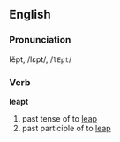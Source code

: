 ==English==
=== Pronunciation ===
lĕpt, /lɛpt/, /<tt>lEpt</tt>/

=== Verb ===
'''leapt'''

# past tense of to [[leap]]
# past participle of to [[leap]]